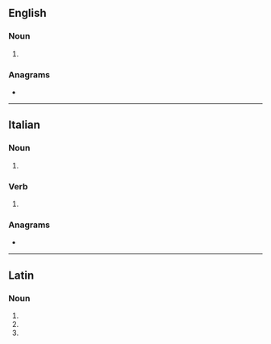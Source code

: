 ==English==

===Noun===
{{head|en|noun form}}

# {{plural of|en|stilus}}

===Anagrams===
* {{anagrams|en|a=iilst|tilis}}

----

==Italian==

===Noun===
{{head|it|noun form|g=m}}

# {{plural of|it|stile}}

===Verb===
{{head|it|verb form}}

# {{inflection of|it|stilare||2|s|pres|indc|;|1//2//3|s|pres|subj|;|3|s|impr}}

===Anagrams===
* {{anagrams|it|a=iilst|listi}}

----

==Latin==

===Noun===
{{la-noun-form|stilī}}

# {{inflection of|la|stilus||nom|p}}
# {{inflection of|la|stilus||gen|s}}
# {{inflection of|la|stilus||voc|p}}